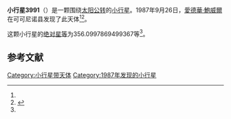 {{Infobox planet
| bgcolour = #FFFFC0
| name = 3991 Basilevsky
| symbol = 
| image = 
| caption = 
| discovery = yes
| discovery_ref = 
| discoverer = [[愛德華·鮑威爾|愛德華·鮑威爾]]
| discovery_site = [[可可尼诺县|可可尼诺县]] 
| discovered = 1987年9月26日
| designations = yes
| mp_name = 
| named_after = 
| alt_names = 1987 SW3/ 1936 MJ / 1970 QO1 / 1976 GD8 / 1976 GG8
| mp_category = [[主带小行星|主带小行星]]
| orbit_ref = <ref name="a">[http://ssd.jpl.nasa.gov/sbdb.cgi?sstr=3991 3991 Basilevsky] {{Wayback|url=http://ssd.jpl.nasa.gov/sbdb.cgi?sstr=3991 |date=20210719075346 }}，小行星數據庫瀏覽器（JPL Small-Body Database Browser）－[[美国国家航空航天局|美国国家航空航天局]]喷气推进实验室</ref>
| epoch = 2456400.5 (2013年4月18日更新)
| aphelion = {{convert|2.642606295242861|AU|km|3|abbr=on|lk=out}}
| perihelion = {{convert|1.856765480110941|AU|km|3|abbr=on}}
| semimajor = {{convert|2.249685887676901|AU|km|3|abbr=on}}
| eccentricity = 0.174655675
| period = 1232.483895 [[日|日]]<br />3.37[[儒略年|儒略年]]
| avg_speed = 
| inclination = 3.874829120325546
| asc_node = 282.8286672344367
| mean_anomaly = 
| arg_peri = 356.0997869499367
| satellites = 
| physical_characteristics = yes
| dimensions = 
| mass = 
| density = 
| surface_grav = 
| escape_velocity = 
| sidereal_day = 
| axial_tilt = 
| pole_ecliptic_lat = 
| pole_ecliptic_lon = 
| albedo = 
| temperatures= 
| temp_name1 = 
| mean_temp_1 = 
| max_temp_1 = 
| temp_name2 = 
| max_temp_2 = 
| spectral_type = 
| abs_magnitude = 356.0997869499367
}}

'''小行星3991'''（{{lang-en|3991 Basilevsky}}）是一颗围绕[[太阳|太阳]][[公转|公转]]的[[小行星|小行星]]。1987年9月26日，[[愛德華·鮑威爾|愛德華·鮑威爾]]在可可尼诺县发现了此天体<ref name="a" /><ref>{{cite news|title=小行星列表|url=http://cfa-www.harvard.edu/iau/lists/NumberedMPs.txt|accessdate=2013-07-08|newspaper=哈佛大学|archive-date=2008-05-17|archive-url=https://web.archive.org/web/20080517010638/http://cfa-www.harvard.edu/iau/lists/NumberedMPs.txt|dead-url=no}}</ref>。

这颗小行星的[[绝对星等|绝对星等]]为356.0997869499367等<ref name="a" />。

==参考文献==
{{reflist}}
{{Minor Planet Number|[[小行星3990|小行星3990]]|[[小行星3992|小行星3992]]}}

{{小天体}}

[[Category:小行星带天体|Category:小行星带天体]]
[[Category:1987年发现的小行星|Category:1987年发现的小行星]]

{{asteroid-stub}}
